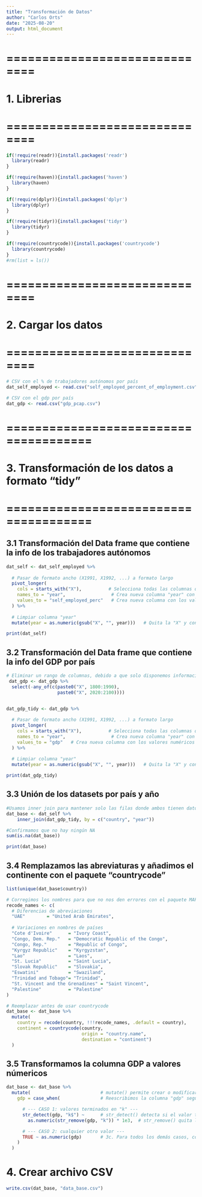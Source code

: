 ```yaml
---
title: "Transformación de Datos"
author: "Carlos Orts"
date: "2025-08-20"
output: html_document
---
```


# ==============================
# 1. Librerias
# ==============================
```r
if(!require(readr)){install.packages('readr')
  library(readr)
}

if(!require(haven)){install.packages('haven')
  library(haven)
}

if(!require(dplyr)){install.packages('dplyr')
  library(dplyr)
}

if(!require(tidyr)){install.packages('tidyr')
  library(tidyr)
}

if(!require(countrycode)){install.packages('countrycode')
  library(countrycode)
}
#rm(list = ls())
```
# ==============================
# 2. Cargar los datos
# ==============================
```r
# CSV con el % de trabajadores autónomos por país
dat_self_employed <- read.csv("self_employed_percent_of_employment.csv")

# CSV con el gdp por país
dat_gdp <- read.csv("gdp_pcap.csv")
```

# ======================================
# 3. Transformación de los datos a formato "tidy"
# ======================================

## 3.1 Transformación del Data frame que contiene la info de los trabajadores autónomos 
```r

dat_self <- dat_self_employed %>%
  
  # Pasar de formato ancho (X1991, X1992, ...) a formato largo
  pivot_longer(
    cols = starts_with("X"),          # Selecciona todas las columnas que empiezan con "X"
    names_to = "year",                 # Crea nueva columna "year" con los nombres de las columnas
    values_to = "self_employed_perc"   # Crea nueva columna con los valores numéricos
  ) %>%
  
  # Limpiar columna "year"
  mutate(year = as.numeric(gsub("X", "", year)))   # Quita la "X" y convierte a número

print(dat_self)
```

## 3.2 Transformación del Data frame que contiene la info del GDP por país
```r
# Eliminar un rango de columnas, debido a que solo disponemos información del 1991 hasta el 2019 del porcentaje de trabajadores autónomos
 dat_gdp <- dat_gdp %>%
  select(-any_of(c(paste0("X", 1800:1990),
                   paste0("X", 2020:2100))))


dat_gdp_tidy <- dat_gdp %>%
  
  # Pasar de formato ancho (X1991, X1992, ...) a formato largo
  pivot_longer(
    cols = starts_with("X"),          # Selecciona todas las columnas que empiezan con "X"
    names_to = "year",                 # Crea nueva columna "year" con los nombres de las columnas
    values_to = "gdp"   # Crea nueva columna con los valores numéricos
  ) %>%
  
  # Limpiar columna "year"
  mutate(year = as.numeric(gsub("X", "", year)))   # Quita la "X" y convierte a número

print(dat_gdp_tidy)
```
## 3.3 Unión de los datasets por país y año
```r
#Usamos inner join para mantener solo las filas donde ambos tienen datos cuando coincide país y año.
dat_base <- dat_self %>% 
    inner_join(dat_gdp_tidy, by = c("country", "year")) 

#Confirmamos que no hay ningún NA
sum(is.na(dat_base))

print(dat_base)
```
## 3.4 Remplazamos las abreviaturas y añadimos el continente con el paquete "countrycode"
```r
list(unique(dat_base$country))

# Corregimos los nombres para que no nos den errores con el paquete MAPS
recode_names <- c(
  # Diferencias de abreviaciones
  "UAE"        = "United Arab Emirates",
  
  # Variaciones en nombres de países
  "Cote d'Ivoire"      = "Ivory Coast",
  "Congo, Dem. Rep."   = "Democratic Republic of the Congo",
  "Congo, Rep."        = "Republic of Congo",
  "Kyrgyz Republic"    = "Kyrgyzstan",
  "Lao"                = "Laos",
  "St. Lucia"          = "Saint Lucia",
  "Slovak Republic"    = "Slovakia",
  "Eswatini"           = "Swaziland",
  "Trinidad and Tobago"= "Trinidad",   
  "St. Vincent and the Grenadines" = "Saint Vincent",
  "Palestine"          = "Palestine"  
)

# Reemplazar antes de usar countrycode
dat_base <- dat_base %>%
  mutate(
    country = recode(country, !!!recode_names, .default = country),
    continent = countrycode(country,
                            origin = "country.name",
                            destination = "continent")
  )
```

## 3.5 Transformamos la columna GDP a valores númericos
```r
dat_base <- dat_base %>%           
  mutate(                          # mutate() permite crear o modificar columnas existentes
    gdp = case_when(               # Reescribimos la columna "gdp" según distintas condiciones

      # --- CASO 1: valores terminados en "k" ---
      str_detect(gdp, "k$") ~      # str_detect() detecta si el valor termina en "k" ($ indica final del string)
        as.numeric(str_remove(gdp, "k")) * 1e3,  # str_remove() quita la "k", as.numeric() convierte a número y se multiplica por 1000

      # --- CASO 2: cualquier otro valor ---
      TRUE ~ as.numeric(gdp)       # 3c. Para todos los demás casos, convierte directamente a número
    )
  )
```



# 4. Crear archivo CSV
```r
write.csv(dat_base, "data_base.csv")
```
